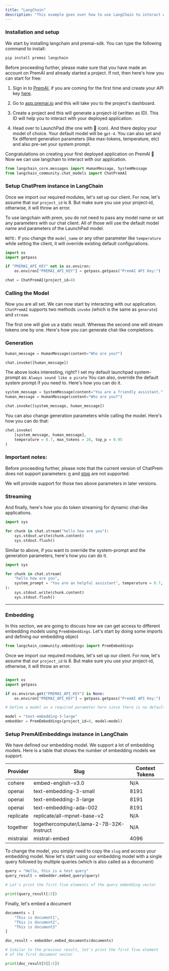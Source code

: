 ```yaml
---
title: "LangChain"
description: "This example goes over how to use LangChain to interact with different chat models using `ChatPremAI`"
---
```





### Installation and setup

We start by installing langchain and premai-sdk. You can type the following command to install:

```bash
pip install premai langchain
```

Before proceeding further, please make sure that you have made an account on PremAI and already started a project. If not, then here's how you can start for free:

1. Sign in to [PremAI](https://app.premai.io/accounts/login/), if you are coming for the first time and create your API key [here](https://app.premai.io/api_keys/).

2. Go to [app.premai.io](https://app.premai.io) and this will take you to the project's dashboard. 

3. Create a project and this will generate a project-id (written as ID). This ID will help you to interact with your deployed application. 

4. Head over to LaunchPad (the one with 🚀 icon). And there deploy your model of choice. Your default model will be `gpt-4`. You can also set and fix different generation parameters (like max-tokens, temperature, etc) and also pre-set your system prompt. 

Congratulations on creating your first deployed application on PremAI 🎉 Now we can use langchain to interact with our application. 

```python
from langchain_core.messages import HumanMessage, SystemMessage
from langchain_community.chat_models import ChatPremAI
```

### Setup ChatPrem instance in LangChain 

Once we import our required modules, let's set up our client. For now, let's assume that our `project_id` is 8. But make sure you use your project-id, otherwise, it will throw an error.

To use langchain with prem, you do not need to pass any model name or set any parameters with our chat client. All of those will use the default model name and parameters of the LaunchPad model. 

`NOTE:` If you change the `model_name` or any other parameter like `temperature` while setting the client, it will override existing default configurations. 

```python
import os
import getpass

if "PREMAI_API_KEY" not in os.environ:
    os.environ["PREMAI_API_KEY"] = getpass.getpass("PremAI API Key:")

chat = ChatPremAI(project_id=8)
```

### Calling the Model

Now you are all set. We can now start by interacting with our application. `ChatPremAI` supports two methods `invoke` (which is the same as `generate`) and `stream`. 

The first one will give us a static result. Whereas the second one will stream tokens one by one. Here's how you can generate chat-like completions. 

### Generation

```python
human_message = HumanMessage(content="Who are you?")

chat.invoke([human_message])
```

The above looks interesting, right? I set my default launchpad system-prompt as: `Always sound like a pirate` You can also, override the default system prompt if you need to. Here's how you can do it. 

```python
system_message = SystemMessage(content="You are a friendly assistant.")
human_message = HumanMessage(content="Who are you?")

chat.invoke([system_message, human_message])
```

You can also change generation parameters while calling the model. Here's how you can do that:

```python
chat.invoke(
    [system_message, human_message],
    temperature = 0.7, max_tokens = 20, top_p = 0.95
)
```


### Important notes:

Before proceeding further, please note that the current version of ChatPrem does not support parameters: [n](https://platform.openai.com/docs/api-reference/chat/create#chat-create-n) and [stop](https://platform.openai.com/docs/api-reference/chat/create#chat-create-stop) are not supported. 

We will provide support for those two above parameters in later versions. 

### Streaming

And finally, here's how you do token streaming for dynamic chat-like applications. 

```python
import sys

for chunk in chat.stream("hello how are you"):
    sys.stdout.write(chunk.content)
    sys.stdout.flush()
```

Similar to above, if you want to override the system-prompt and the generation parameters, here's how you can do it. 

```python
import sys

for chunk in chat.stream(
    "hello how are you",
    system_prompt = "You are an helpful assistant", temperature = 0.7, max_tokens = 20
):
    sys.stdout.write(chunk.content)
    sys.stdout.flush()
```
----
### Embedding

In this section, we are going to discuss how we can get access to different embedding models using `PremEmbeddings`. Let's start by doing some imports and defining our embedding object

```python
from langchain_community.embeddings import PremEmbeddings
```

Once we import our required modules, let's set up our client. For now, let's assume that our `project_id` is 8. But make sure you use your project-id, otherwise, it will throw an error.


```python

import os
import getpass

if os.environ.get("PREMAI_API_KEY") is None:
    os.environ["PREMAI_API_KEY"] = getpass.getpass("PremAI API Key:")

# Define a model as a required parameter here since there is no default embedding model

model = "text-embedding-3-large"
embedder = PremEmbeddings(project_id=8, model=model)
```
### Setup PremAIEmbeddings instance in LangChain
We have defined our embedding model. We support a lot of embedding models. Here is a table that shows the number of embedding models we support. 


| Provider    | Slug                                     | Context Tokens |
|-------------|------------------------------------------|----------------|
| cohere      | embed-english-v3.0                       | N/A            |
| openai      | text-embedding-3-small                   | 8191           |
| openai      | text-embedding-3-large                   | 8191           |
| openai      | text-embedding-ada-002                   | 8191           |
| replicate   | replicate/all-mpnet-base-v2              | N/A            |
| together    | togethercomputer/Llama-2-7B-32K-Instruct | N/A            |
| mistralai   | mistral-embed                            | 4096           |

To change the model, you simply need to copy the `slug` and access your embedding model. Now let's start using our embedding model with a single query followed by multiple queries (which is also called as a document)

```python
query = "Hello, this is a test query"
query_result = embedder.embed_query(query)

# Let's print the first five elements of the query embedding vector

print(query_result[:5])
```

Finally, let's embed a document

```python
documents = [
    "This is document1",
    "This is document2",
    "This is document3"
]

doc_result = embedder.embed_documents(documents)

# Similar to the previous result, let's print the first five element
# of the first document vector

print(doc_result[0][:5])
```